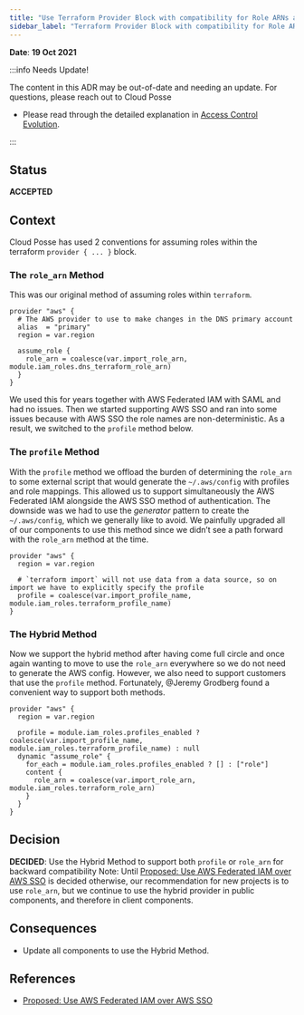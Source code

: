 ```yaml
---
title: "Use Terraform Provider Block with compatibility for Role ARNs and Profiles"
sidebar_label: "Terraform Provider Block with compatibility for Role ARNs and Profiles"
---
```


**Date**: **19 Oct 2021**

:::info Needs Update!

The content in this ADR may be out-of-date and needing an update. For questions, please reach out to Cloud Posse

- Please read through the detailed explanation in [Access Control Evolution](/layers/identity/docs/aws-access-control-evolution).

:::

## Status

**ACCEPTED**

## Context

Cloud Posse has used 2 conventions for assuming roles within the terraform `provider { ... }` block.

### The `role_arn` Method

This was our original method of assuming roles within `terraform`.

```
provider "aws" {
  # The AWS provider to use to make changes in the DNS primary account
  alias  = "primary"
  region = var.region

  assume_role {
    role_arn = coalesce(var.import_role_arn, module.iam_roles.dns_terraform_role_arn)
  }
}
```

We used this for years together with AWS Federated IAM with SAML and had no issues. Then we started supporting AWS SSO and ran into some issues because with AWS SSO the role names are non-deterministic. As a result, we switched to the `profile` method below.

### The `profile` Method

With the `profile` method we offload the burden of determining the `role_arn` to some external script that would generate the `~/.aws/config` with profiles and role mappings. This allowed us to support simultaneously the AWS Federated IAM alongside the AWS SSO method of authentication. The downside was we had to use the _generator_ pattern to create the `~/.aws/config`, which we generally like to avoid. We painfully upgraded all of our components to use this method since we didn’t see a path forward with the `role_arn` method at the time.

```
provider "aws" {
  region = var.region

  # `terraform import` will not use data from a data source, so on import we have to explicitly specify the profile
  profile = coalesce(var.import_profile_name, module.iam_roles.terraform_profile_name)
}
```

### The Hybrid Method

Now we support the hybrid method after having come full circle and once again wanting to move to use the `role_arn` everywhere so we do not need to generate the AWS config. However, we also need to support customers that use the `profile` method. Fortunately, @Jeremy Grodberg found a convenient way to support both methods.

```
provider "aws" {
  region = var.region

  profile = module.iam_roles.profiles_enabled ? coalesce(var.import_profile_name, module.iam_roles.terraform_profile_name) : null
  dynamic "assume_role" {
    for_each = module.iam_roles.profiles_enabled ? [] : ["role"]
    content {
      role_arn = coalesce(var.import_role_arn, module.iam_roles.terraform_role_arn)
    }
  }
}
```

## Decision

**DECIDED**: Use the Hybrid Method to support both `profile` or `role_arn` for backward compatibility
Note: Until [Proposed: Use AWS Federated IAM over AWS SSO](/resources/adrs/proposed/proposed-use-aws-federated-iam-over-aws-sso) is decided otherwise, our recommendation for new projects is to use `role_arn`, but we continue to use the hybrid provider in public components, and therefore in client components.

## Consequences

- Update all components to use the Hybrid Method.

## References

- [Proposed: Use AWS Federated IAM over AWS SSO](/resources/adrs/proposed/proposed-use-aws-federated-iam-over-aws-sso)


